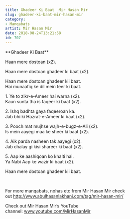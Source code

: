 ```yaml
---
title: Ghadeer Ki Baat  Mir Hasan Mir
slug: ghadeer-ki-baat-mir-hasan-mir
category: 
- Manqabats
artist: Mir Hasan Mir
date: 2018-08-24T13:21:58
id: 707
---
```


<p>**Ghadeer Ki Baat**</p>
<p>Haan mere dostoan (x2).</p>
<p>Haan mere dostoan ghadeer ki baat (x2).</p>
<p>Haan mere dostoan ghadeer kii baat.<br />
Hai munaafiq ke dil mein teer ki baat.</p>
<p>1. Ye to zikr-e-Ameer hai warna (x2).<br />
Kaun sunta tha is faqeer ki baat (x2).</p>
<p>2. Ishq badhta gaya faqeeroan ka.<br />
Jab bhi ki Hazrat-e-Ameer ki baat (x2).</p>
<p>3. Pooch mat mujhse wajh-e-bugz-e-Ali (x2).<br />
Is mein aayegi maa ke sheer ki baat (x2).</p>
<p>4. Aik parda nasheen tak aayegi (x2).<br />
Jab chalay gi kisi shareer ki baat (x2).</p>
<p>5. Aap ke aashiqoan ko khalti hai.<br />
Ya Nabi Aap ke wazir ki baat (x2).</p>
<p>Haan mere dostoan ghadeer kii baat.</p>
<p> </p>
<p>For more manqabats, nohas etc from Mir Hasan Mir check out <a href="http://www.abulhasanlakhani.com/tag/mir-hasan-mir/">http://www.abulhasanlakhani.com/tag/mir-hasan-mir/</a></p>
<p>Check out Mir Hasan Mir’s YouTube channel: <a href="http://www.youtube.com/MirHasanMir">www.youtube.com/MirHasanMir</a></p>